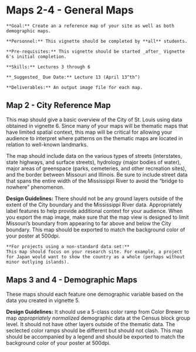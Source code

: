 # Maps 2-4 - General Maps

```block
**Goal:** Create an a reference map of your site as well as both demographic maps.
```

```block
**Personnel:** This vignette should be completed by **all** students. 
```

```block
**Pre-requisites:** This vignette should be started _after_ Vignette 6's initial completion.
```

```block
**Skills:** Lectures 3 through 6
```

```block
**_Suggested_ Due Date:** Lecture 13 (April 13^th^)
```

```block
**Deliverables:** An output image file for each map.
```

## Map 2 - City Reference Map
This map should give a basic overview of the City of St. Louis using data obtained in vignette 6. Since many of your maps will be thematic maps that have limited spatial context, this map will be critical for allowing your audience to interpret where patterns on the thematic maps are located in relation to well-known landmarks.

The map should include data on the various types of streets (interstates, state highways, and surface streets), hydrology (major bodies of water), major areas of greenspace (parks, cemeteries, and other recreation sites), and the border between Missouri and Illinois. Be sure to include street data that spans the entire width of the Mississippi River to avoid the "bridge to nowhere" phenomenon.

**Design Guidelines:** There should not be any ground layers outside of the extent of the City boundary and the Mississippi River data. Appropriately label features to help provide additional context for your audience. When you export the map image, make sure that the map view is designed to limit Missouri's boundary from appearing to far above and below the City boundary. This map should be exported to match the background color of your poster at 500dpi.

```block
**For projects using a non-standard data set:**
This map should focus on your research site. For example, a project for Japan would want to show the country as a whole (perhaps without minor outlying islands).
```

## Maps 3 and 4 - Demographic Maps
These maps should each feature one demographic variable based on the data you created in vignette 5.

**Design Guidelines:** It should use a 5-class color ramp from Color Brewer to map *appropriately normalized* demographic data at the Census block group level. It should not have other layers outside of the thematic data. The seclected color ramps should be different but should not clash. This map should be accompanied by a legend and should be exported to match the background color of your poster at 500dpi.
